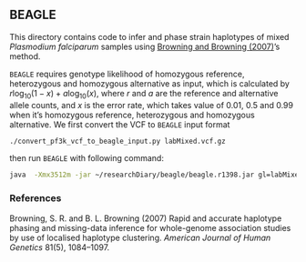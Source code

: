 ## BEAGLE

This directory contains code to infer and phase strain haplotypes of mixed *Plasmodium falciparum* samples using [Browning and Browning (2007)](#beagle)'s method.

`BEAGLE` requires genotype likelihood of homozygous reference, heterozygous and homozygous alternative as input, which is calculated by $r \log_{10}(1-x) + a \log_{10}(x)$, where *r* and *a* are the reference and alternative allele counts, and *x* is the error rate, which takes value of 0.01, 0.5 and 0.99 when it's homozygous reference, heterozygous and homozygous alternative. We first convert the VCF to `BEAGLE` input format

```bash
./convert_pf3k_vcf_to_beagle_input.py labMixed.vcf.gz
```

then run `BEAGLE` with following command:

```bash
java  -Xmx3512m -jar ~/researchDiary/beagle/beagle.r1398.jar gl=labMixed.gl.vcf.gz out=labMixed.gl.out
```

### References

Browning, S. R. and B. L. Browning (2007) Rapid and accurate haplotype phasing and missing-data inference for whole-genome association studies by use of localised haplotype clustering. *American Journal of Human Genetics* 81(5), 1084–1097. <a name="beagle"></a>


